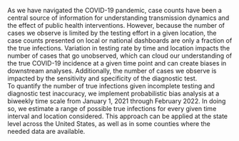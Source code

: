 
As we have navigated the COVID-19 pandemic, case counts have been a central source of information for understanding transmission dynamics and the effect of public health interventions. However, because the number of cases we observe is limited by the testing effort in a given location, the case counts presented on local or national dashboards are only a fraction of the true infections. Variation in testing rate by time and location impacts the number of cases that go unobserved, which can cloud our understanding of the true COVID-19 incidence at a given time point and can create biases in downstream analyses. Additionally, the number of cases we observe is impacted by the sensitivity and specificity of the diagnostic test.   
To quantify the number of true infections given incomplete testing and diagnostic test inaccuracy, we implement probabilistic bias analysis at a biweekly time scale from January 1, 2021 through February 2022. In doing so, we estimate a range of possible true infections for every given time interval and location considered. This approach can be applied at the state level across the United States, as well as in some counties where the needed data are available. 
